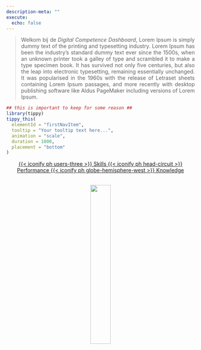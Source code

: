 ```yaml
---
description-meta: ""
execute:
  echo: false
---
```


```{=html}
<style>
.justify {
  text-align: justify
}


</style>
```

::: justify

<blockquote class="highlightit">
Welkom bij de *Digital Competence Dashboard*, Lorem Ipsum is simply dummy text of the printing and typesetting industry. Lorem Ipsum has been the industry's standard dummy text ever since the 1500s, when an unknown printer took a galley of type and scrambled it to make a type specimen book. It has survived not only five centuries, but also the leap into electronic typesetting, remaining essentially unchanged. It was popularised in the 1960s with the release of Letraset sheets containing Lorem Ipsum passages, and more recently with desktop publishing software like Aldus PageMaker including versions of Lorem Ipsum.


</blockquote>

<!-- ![](banner.png) -->

```r
## this is important to keep for some reason ##
library(tippy)
tippy_this(
  elementId = "firstNavItem",
  tooltip = "Your tooltip text here...",
  animation = "scale",
  duration = 1000,
  placement = "bottom"
)

```


<!-- Dit dashboard verzamelt gegevens die zijn verzameld via het <a href="https://algosoc.org/" target="_blank">AlgoSoc Consortium</a> om te laten zien hoe burgers denken en voelen over AI in de samenleving. Het dashboard is verdeeld in drie hoofdpagina's. -->

<!-- Klik op een van de knoppen hieronder voor snelle navigatie: -->


:::

```{=html}

<center>
<div class="button-container">
```

  <a href="skills.html" class="buttontop">
    {{< iconify ph users-three >}} Skills
  </a>
  <a href="performance" class="buttontop">
    {{< iconify ph head-circuit >}} Performance
  </a>
  <a href="knowledge.html" class="buttontop">
    {{< iconify ph globe-hemisphere-west >}} Knowledge
  </a>

  
```{=html}

</div>
</center>
```

::: justify

<!-- Als je meer wilt weten over AlgoSoc en ons werk op het gebied van AI, bezoek ons dan op <a href="https://algosoc.org/" target="_blank">algosoc.org</a>! -->

:::

<br>
<center>
<img src="https://upload.wikimedia.org/wikipedia/commons/thumb/2/26/Ministerie_van_Binnenlandse_Zaken_en_Koninkrijksrelaties_Logo.jpg/1200px-Ministerie_van_Binnenlandse_Zaken_en_Koninkrijksrelaties_Logo.jpg" width="33%">
</center>